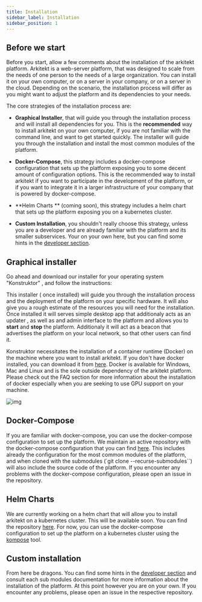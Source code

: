 ```yaml
---
title: Installation
sidebar_label: Installation
sidebar_position: 1
---
```



## Before we start

Before you start, allow a few comments about the installation of the arkitekt platform. Arkitekt
is a web-server platform, that was designed to scale from the needs of one person to the needs of
a large organization. You can install it on your own computer, or on a server in your company, or
on a server in the cloud. Depending on the scenario, the installation process will differ
as you might want to adjust the platform and its dependencies to your needs.

The core strategies of the installation process are:

- **Graphical Installer**, that will guide you through the installation process and will install
  all dependencies for you. This is the **recommended** way to install arkitekt on your own computer,
  if you are not familiar with the command line, and want to get started quickly. The installer
  will guide you through the installation and install the most common modules of the platform.

- **Docker-Compose**, this strategy includes a docker-compose configuration that sets up the platform
  exposing you to some decent amount of configuration options. This is the recommended way to install 
  arkitekt if you want to participate in the development of the platform, or if you want to integrate
  it in a larger infrastructure of your company that is powered by docker-compose.

- **Helm Charts ** (coming soon), this strategy includes a helm chart that sets up the platform
  exposing you on a kubernetes cluster.

- **Custom Installation**, you shouldn't really choose this strategy, unless you are a developer and
  are already familiar with the platform and its smaller subservices. Your on your own here, but
  you can find some hints in the [developer section](/docs/developer/overview).


## Graphical installer

Go ahead and download our installer for your operating system "Konstruktor" , and follow the instructions:

<DownloadGrid/>


This installer ( once installed) will guide you through the installation process and the deployment of the  platform on your specific hardware. It will also give you a rough estimate of the resources you will need for the installation. Once installed it will serves  simple desktop app that  additionaly acts as an updater ,  as well as and admin interface to the platform and allows you to **start** and **stop** the platform. Additionaly it will act as a beacon
that advertises the platform on your local network, so that other users can find it.

Konstruktor necessitates the installation of a container runtime (Docker) on the machine where you want to install arkitekt.
If you don't have docker installed, you can download it from [here](https://www.docker.com/products/docker-desktop). Docker
is available for Windows, Mac and Linux and is the sole outside dependency of the arkitekt platform. Please check out
the FAQ section for more information about the installation of docker especially when you are seeking to use GPU support
on your machine.

![img](/img/installer.png)



## Docker-Compose

If you are familiar with docker-compose, you can use the docker-compose configuration to set up the platform. We maintain
an active repository with the docker-compose configuration that you can find [here](https://github.com/jhnnsrs/arkitekt-server).
This includes already the configuration for the most common modules of the platform, and when cloned with the submodules
(`git clone --recurse-submodules``) will also include the source code of the platform. If you encounter any problems with
the docker-compose configuration, please open an issue in the repository.


## Helm Charts

We are currently working on a helm chart that will allow you to install arkitekt on a kubernetes cluster. This will be
available soon. You can find the repository [here](https://github.com/jhnnsrs/arkitekt-helm). For now, you can use the
docker-compose configuration to set up the platform on a kubernetes cluster using the [kompose](https://kompose.io/) tool.

## Custom installation

From here be dragons. You can find some hints in the [developer section](/docs/developer/overview) and consult each sub
modules documentation for more information about the installation of the platform. At this point however you are on your
own. If you encounter any problems, please open an issue in the respective repository.

